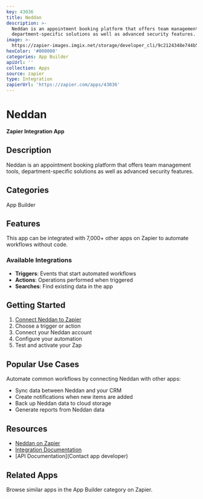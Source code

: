 ```yaml
---
key: 43036
title: Neddan
description: >-
  Neddan is an appointment booking platform that offers team management tools,
  department-specific solutions as well as advanced security features.
image: >-
  https://zapier-images.imgix.net/storage/developer_cli/9c2124348e744b5d9b1ad11d08d88dc5.png?auto=format%2Ccompress&ixlib=python-3.0.0&q=50
hexColor: '#000000'
categories: App Builder
apiUrl: ''
collection: Apps
source: zapier
type: Integration
zapierUrl: 'https://zapier.com/apps/43036'
---
```

# Neddan

**Zapier Integration App**

## Description

Neddan is an appointment booking platform that offers team management tools, department-specific solutions as well as advanced security features.

## Categories

App Builder

## Features

This app can be integrated with 7,000+ other apps on Zapier to automate workflows without code.

### Available Integrations

- **Triggers**: Events that start automated workflows
- **Actions**: Operations performed when triggered
- **Searches**: Find existing data in the app

## Getting Started

1. [Connect Neddan to Zapier](https://zapier.com/apps/43036)
2. Choose a trigger or action
3. Connect your Neddan account
4. Configure your automation
5. Test and activate your Zap

## Popular Use Cases

Automate common workflows by connecting Neddan with other apps:

- Sync data between Neddan and your CRM
- Create notifications when new items are added
- Back up Neddan data to cloud storage
- Generate reports from Neddan data

## Resources

- [Neddan on Zapier](https://zapier.com/apps/43036)
- [Integration Documentation](https://zapier.com/apps/43036/integrations)
- [API Documentation](Contact app developer)

## Related Apps

Browse similar apps in the App Builder category on Zapier.
